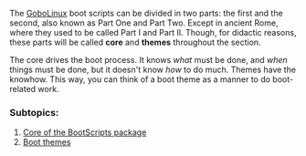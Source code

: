 {{ToC}}

The [[GoboLinux]] boot scripts can be divided in two parts: the first and the second, also known as Part One and Part Two. Except in ancient Rome, where they used to be called Part I and Part II. Though, for didactic reasons, these parts will be called '''core''' and '''themes'''  throughout the section.

The core drives the boot process. It knows ''what'' must be done, and ''when'' things must be done, but it doesn't know ''how'' to do much. Themes have the knowhow. This way, you can think of a boot theme as a manner to do boot-related work.


===  Subtopics: ===
# [[Core of the BootScripts package]]
# [[Boot themes]]

{{Handbook}}